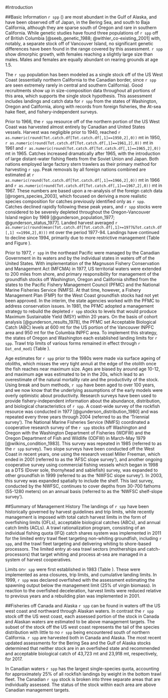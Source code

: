 <!-- ***********INTRODUCTION SECTION*************************************** -->
  
#Introduction
  
##Basic Information
`r spp` (\emph{`r spp.sci`}) are most abundant in the Gulf of Alaska, and have been observed off of Japan, in the Bering Sea, and south to Baja California, although they are sparse south of Oregon and rare in southern California. While genetic studies have found three populations of `r spp` off of British Columbia [@seeb_genetic_1988; @withler_co-existing_2001] with, notably, a separate stock off of Vancouver Island, no significant genetic differences have been found in the range covered by this assessment. `r spp` show dimorphic growth, with females reaching a slightly large size than males. Males and females are equally abundant on rearing grounds at age 1.5.

The `r spp` population has been modeled as a single stock off of the US West Coast (essentially northern California to the Canadian border, since `r spp` are seen extremely rarely in central and southern California). Good recruitments show up in size-composition data throughout all portions of this area, which supports the single stock hypothesis. This assessment includes landings and catch data for `r spp` from the states of Washington, Oregon and California, along with records from foreign fisheries, the At-sea hake fleet, and fishery-independent surveys.

Prior to 1966, the `r spp` resource off of the northern portion of the US West Coast was harvested almost entirely by Canadian and United States vessels. Harvest was negligible prior to 1940, reached `r as.numeric(round(Tot.catch.df[Tot.catch.df[,1]==1950,2],0))` mt in 1950, `r as.numeric(round(Tot.catch.df[Tot.catch.df[,1]==1961,2],0))` mt in 1961 and  `r as.numeric(round(Tot.catch.df[Tot.catch.df[,1]==1965,2],0))` mt in 1965. Catches increased dramatically after 1965, with the introduction of large distant-water fishing fleets from the Soviet Union and Japan. Both nations employed large factory stern trawlers as their primary method for harvesting `r spp`.  Peak removals by all foreign nations combined are estimated at `r as.numeric(round(Tot.catch.df[Tot.catch.df[,1]==1966,2],0))` mt in 1966 and `r as.numeric(round(Tot.catch.df[Tot.catch.df[,1]==1967,2],0))` mt in 1967. These numbers are based upon a re-analysis of the foreign catch data [@rogers_species_2003], which focused on deriving a more realistic species composition for catches previously identified only as `r spp`. Catches declined rapidly following these peak years, and `r spp` stocks were considered to be severely depleted throughout the Oregon-Vancouver Island region by 1969  [@gunderson_population_1977; @gunderson_status_1977]. Landed harvest averaged `r as.numeric(round(mean(Tot.catch.df[Tot.catch.df[,1]>=1977&Tot.catch.df[,1] <=1994,2],0)))` mt over the period 1977-94.  Landings have continued to decline since 1994, primarily due to more restrictive management (Table \ref{tab:Comm_Catch} and Figure \ref{fig:Catch}).

Prior to 1977, `r spp` in the northeast Pacific were managed by the Canadian Government in its waters and by the individual states in waters off of the United States. With implementation of the Magnuson Fishery Conservation and Management Act (MFCMA) in 1977, US territorial waters were extended to 200 miles from shore, and primary responsibility for management of the groundfish stocks off Washington, Oregon and California shifted from the states to the Pacific Fishery Management Council (PFMC) and the National Marine Fisheries Service (NMFS). At that time, however, a Fishery Management Plan (FMP) for the West Coast groundfish stocks had not yet been approved. In the interim, the state agencies worked with the PFMC to address conservation issues. In 1981, the PFMC adopted a management strategy to rebuild the depleted `r spp` stocks to levels that would produce Maximum Sustainable Yield (MSY) within 20 years. On the basis of cohort analysis [@gunderson_results_1978], the PFMC set Acceptable Biological Catch (ABC) levels at 600 mt for the US portion of the Vancouver INPFC area and 950 mt for the Columbia INPFC area. To implement this strategy, the states of Oregon and Washington each established landing limits for `r spp`. Trawl trip limits of various forms remained in effect through `r Dat_end_mod1` (Table \ref{tab:Regs}).

Age estimates for `r spp` prior to the 1980s were made via surface ageing of otoliths, which misses the very tight annuli at the edge of the otolith once the fish reaches near maximum size. Ages are biased by around age 10-12, and maximum age was estimated to be in the 20s, which lead to an overestimate of the natural mortality rate and the productivity of the stock. Using break and burn methods, `r spp` have been aged to over 100 years, and we now know that the underlying assumptions of the early models were overly optimistic about productivity. Research surveys have been used to provide fishery-independent information about the abundance, distribution, and biological characteristics of `r spp`. A coast-wide survey of the rockfish resource was conducted in 1977 [@gunderson_distribution_1980] and was repeated every three years through 2004 (referred to as the 'Triennial survey'). The National Marine Fisheries Service (NMFS) coordinated a cooperative research survey of the `r spp` stocks off Washington and Oregon with the Washington Department of Fisheries (WDFW) and the Oregon Department of Fish and Wildlife (ODFW) in March-May 1979 [@wilkins_condition_1983]. This survey was repeated in 1985 (referred to as the `r spp` survey). Two slope surveys have been conducted off the West Coast in recent years, one using the research vessel Miller Freeman, which ended in 2001 (referred to as the 'AFSC slope survey'), and another ongoing cooperative survey using commercial fishing vessels which began in 1998 as a DTS (Dover sole, thornyhead and sablefish) survey, was expanded to other groundfish in 1999 (referred to as the 'NWFSC slope survey'). In 2003, this survey was expanded spatially to include the shelf. This last survey, conducted by the NWFSC, continues to cover depths from 30-700 fathoms (55-1280 meters) on an annual basis (referred to as the 'NWFSC shelf-slope survey').


##Summary of Management History
The landings of `r spp` have been historically governed by harvest guidelines and trip limits, while recently management is imposed with total catch harvest limits in the form of overfishing limits (OFLs), acceptable biological catches (ABCs), and annual catch limits (ACLs). A trawl rationalization program, consisting of an individual fishing quota (IFQ) catch shares system was implemented in 2011 for the limited entry trawl fleet targeting non-whiting groundfish, including `r spp`, and the trawl fleet targeting and delivering whiting to shore-based processors. The limited entry at-sea trawl sectors (motherships and catch-processors) that target whiting and process at-sea are managed in a system of harvest cooperatives.

Limits on`r spp` were first established in 1983 (Table \ref{tab:mnmgt_perform_tables}). These were implemented as area closures, trip limits, and cumulative landing limits. In 1999, `r spp` was declared overfished with the assessment estimating the spawning output below the management limit (25% of virgin biomass).  In reaction to the overfished deceleration, harvest limits were reduced relative to previous years and a rebuilding plan was implemented in 2001.  


##Fisheries off Canada and Alaska
`r spp` can be found in waters off the US west coast and northward through Alaskan waters.  In contrast the `r spp` stock off the US west coast, each assessed portion of the stock in Canada and Alaskan waters are estimated to be above management targets. The subset of the stock off the US west coast represents the tail of the species distribution with little to no `r spp` being encountered south of northern California.  `r spp` are harvested both in Canada and Alaska.  The most recent updated assessments for the Bering Sea and the Gulf of Alaska stocks determined that neither stock are in an overfished state and recommended and acceptable biological catch of 43,723 mt and 23,918 mt, respectively, for 2017. 

In Canadian waters `r spp` has the largest single-species quota, accounting for approximately 25% of all rockfish landings by weight in the bottom trawl fleet.  The Canadian `r spp` stock is broken into three separate areas that are individually assessed.  The status of the stock within each area are above Canadian management targets.  